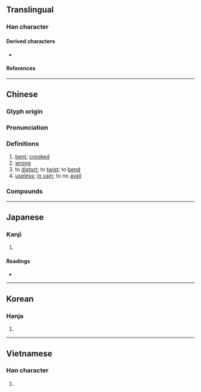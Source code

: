 {{character info}}
==Translingual==

===Han character===
{{Han char|rn=75|rad=木|as=04|sn=8|four=41914|canj=DMG|ids=⿰木王}}

====Derived characters====
* {{l|mul|[[𠶖]], [[㳹]], [[𣒳]]}}

====References====
{{Han ref|kx=0514.280|dkj=14530|dj=0902.110|hdz=21163.070|uh=6789}}

----

==Chinese==
{{zh-forms}}

===Glyph origin===
{{Han etym}}

===Pronunciation===
{{zh-pron
|m=wǎng
|m-s=
|c=wong2
|c-t=
|g=
|h=pfs=vóng
|j=
|mb=
|md=
|mn=óng
|mn-t=uang2
|w=
|x=
|mc=y
|oc=y
|ma=
|cat=a,v
}}

===Definitions===
{{zh-hanzi}}

# [[bent]]; [[crooked]]
# [[wrong]]
# to [[distort]]; to [[twist]]; to [[bend]]
# [[useless]]; [[in vain]]; to no [[avail]]

===Compounds===
{{zh-der|勿枉勿縱|冤枉路|壓枉造舌|不枉此生|受賕枉法|不枉|冤枉|冤枉氣|徇情枉法|屈枉|小枉大直|奇冤極枉|夭枉|冤枉錢|吃冤枉|枉屈|枉法|枉死城|枉尺直尋|枉口拔舌|枉駕|枉費|枉己正人|枉斷|枉費心計|枉死|昭冤申枉|枉死羅城|枉突徙薪|枉然|枉費時日|矯枉過正|毋枉毋縱|枉橈|枉顧|枉用心機|枉費心機|枉費脣舌|枉費日月|枉費心力|枉道事人|枉道|枉擔虛名|矯枉過直|縱曲枉直|貪贓枉法|銜恨蒙枉|舉直措枉|誣枉|舞文枉法}}

----

==Japanese==

===Kanji===
{{ja-kanji|grade=|rs=木04}}

# {{rfdef|ja|sort=木04}}

====Readings====
* {{ja-readings
|goon=おう
|kanon=おう
|kun=ま-がる, ま-げる, ま-げて, むだ-に}}

----

==Korean==

===Hanja===
{{ko-hanja|hangeul=왕|eumhun=|rv=wang|mr=wang|y=wang}}

# {{rfdef|ko|sort=木04}}

----

==Vietnamese==

===Han character===
{{vi-hantu|rs=木04|[[uổng]]}}

# {{rfdef|vi|sort=木04}}